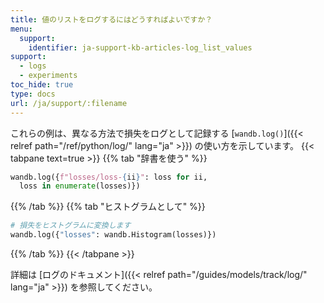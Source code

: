 ```yaml
---
title: 値のリストをログするにはどうすればよいですか？
menu:
  support:
    identifier: ja-support-kb-articles-log_list_values
support:
  - logs
  - experiments
toc_hide: true
type: docs
url: /ja/support/:filename
---
```

これらの例は、異なる方法で損失をログとして記録する [`wandb.log()`]({{< relref path="/ref/python/log/" lang="ja" >}}) の使い方を示しています。
{{< tabpane text=true >}}
{{% tab "辞書を使う" %}}
```python
wandb.log({f"losses/loss-{ii}": loss for ii, 
  loss in enumerate(losses)})
```
{{% /tab %}}
{{% tab "ヒストグラムとして" %}}
```python
# 損失をヒストグラムに変換します
wandb.log({"losses": wandb.Histogram(losses)})  
```
{{% /tab %}}
{{< /tabpane >}}

詳細は [ログのドキュメント]({{< relref path="/guides/models/track/log/" lang="ja" >}}) を参照してください。